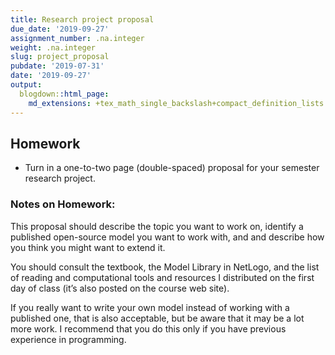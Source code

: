 ```yaml
---
title: Research project proposal
due_date: '2019-09-27'
assignment_number: .na.integer
weight: .na.integer
slug: project_proposal
pubdate: '2019-07-31'
date: '2019-09-27'
output:
  blogdown::html_page:
    md_extensions: +tex_math_single_backslash+compact_definition_lists
---
```

## Homework

* Turn in a one-to-two page (double-spaced) proposal for your semester research project.

### Notes on Homework:

This proposal should describe the topic you want to work on, 
identify a published open-source model you want to work with,
and and describe how you think you might want to extend it.

You should consult the textbook, the Model Library in NetLogo, 
and the list of reading and computational tools and
resources I distributed on the first day of class (it's also posted on the
course web site).

If you really want to write your own model instead of working with a
published one, that is also acceptable, but be aware that it may be a lot
more work. I recommend that you do this only if you have previous experience
in programming.